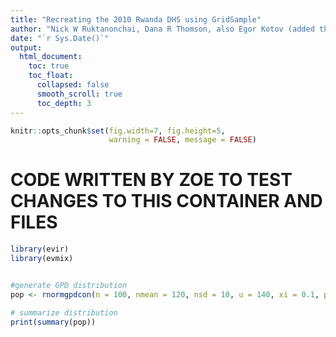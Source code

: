 ```yaml
---
title: "Recreating the 2010 Rwanda DHS using GridSample"
author: "Nick W Ruktanonchai, Dana R Thomson, also Egor Kotov (added the final map)"
date: "`r Sys.Date()`"
output: 
  html_document:
    toc: true
    toc_float:
      collapsed: false
      smooth_scroll: true
      toc_depth: 3
---
```



```r
knitr::opts_chunk$set(fig.width=7, fig.height=5,
                      warning = FALSE, message = FALSE)
```


# CODE WRITTEN BY ZOE TO TEST CHANGES TO THIS CONTAINER AND FILES

```r
library(evir)
library(evmix)


#generate GPD distribution
pop <- rnormgpdcon(n = 100, nmean = 120, nsd = 10, u = 140, xi = 0.1, phiu = TRUE)

# summarize distribution
print(summary(pop))

    

```





